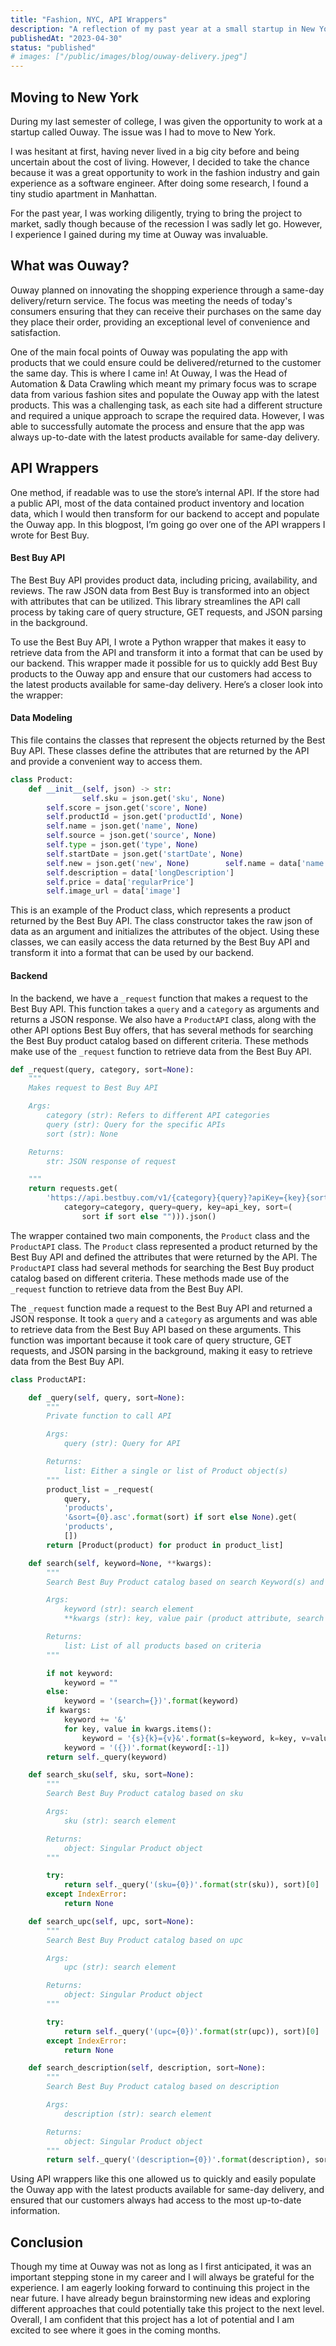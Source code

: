 ```yaml
---
title: "Fashion, NYC, API Wrappers"
description: "A reflection of my past year at a small startup in New York where I worked on data crawling and writing API wrappers."
publishedAt: "2023-04-30"
status: "published"
# images: ["/public/images/blog/ouway-delivery.jpeg"]
---
```


## Moving to New York

During my last semester of college, I was given the opportunity to work at a startup called Ouway. The issue was I had to move to New York. 

I was hesitant at first, having never lived in a big city before and being uncertain about the cost of living. However, I decided to take the chance because it was a great opportunity to work in the fashion industry and gain experience as a software engineer. After doing some research, I found a tiny studio apartment in Manhattan.

For the past year, I was working diligently, trying to bring the project to market, sadly though because of the recession I was sadly let go. However, I experience I gained during my time at Ouway was invaluable. 

## What was Ouway?

Ouway planned on innovating the shopping experience through a same-day delivery/return service. The focus was meeting the needs of today's consumers ensuring that they can receive their purchases on the same day they place their order, providing an exceptional level of convenience and satisfaction.

One of the main focal points of Ouway was populating the app with products that we could ensure could be delivered/returned to the customer the same day. This is where I came in! At Ouway, I was the Head of Automation & Data Crawling which meant my primary focus was to scrape data from various fashion sites and populate the Ouway app with the latest products. This was a challenging task, as each site had a different structure and required a unique approach to scrape the required data. However, I was able to successfully automate the process and ensure that the app was always up-to-date with the latest products available for same-day delivery.



## API Wrappers

One method, if readable was to use the store’s internal API. If the store had a public API, most of the data contained product inventory and location data, which I would then transform for our backend to accept and populate the Ouway app. In this blogpost, I’m going go over one of the API wrappers I wrote for Best Buy. 

#### Best Buy API

The Best Buy API provides product data, including pricing, availability, and reviews. The raw JSON data from Best Buy is transformed into an object with attributes that can be utilized. This library streamlines the API call process by taking care of query structure, GET requests, and JSON parsing in the background.

To use the Best Buy API, I wrote a Python wrapper that makes it easy to retrieve data from the API and transform it into a format that can be used by our backend. This wrapper made it possible for us to quickly add Best Buy products to the Ouway app and ensure that our customers had access to the latest products available for same-day delivery. Here’s a closer look into the wrapper:

#### Data Modeling

This file contains the classes that represent the objects returned by the Best Buy API. These classes define the attributes that are returned by the API and provide a convenient way to access them.

```python
class Product:
    def __init__(self, json) -> str:
				self.sku = json.get('sku', None)
        self.score = json.get('score', None)
        self.productId = json.get('productId', None)
        self.name = json.get('name', None)
        self.source = json.get('source', None)
        self.type = json.get('type', None)
        self.startDate = json.get('startDate', None)
        self.new = json.get('new', None)        self.name = data['name']
        self.description = data['longDescription']
        self.price = data['regularPrice']
        self.image_url = data['image']
```

This is an example of the Product class, which represents a product returned by the Best Buy API. The class constructor takes the raw json of data as an argument and initializes the attributes of the object. Using these classes, we can easily access the data returned by the Best Buy API and transform it into a format that can be used by our backend.

#### Backend

In the backend, we have a `_request` function that makes a request to the Best Buy API. This function takes a `query` and a `category` as arguments and returns a JSON response. We also have a `ProductAPI` class, along with the other API options Best Buy offers, that has several methods for searching the Best Buy product catalog based on different criteria. These methods make use of the `_request` function to retrieve data from the Best Buy API.

```python
def _request(query, category, sort=None):
    """
    Makes request to Best Buy API

    Args:
        category (str): Refers to different API categories 
        query (str): Query for the specific APIs
        sort (str): None

    Returns:
        str: JSON response of request

    """
    return requests.get(
        'https://api.bestbuy.com/v1/{category}{query}?apiKey={key}{sort}&format=json'.format(
            category=category, query=query, key=api_key, sort=(
                sort if sort else ""))).json()
```

The wrapper contained two main components, the `Product` class and the `ProductAPI` class. The `Product` class represented a product returned by the Best Buy API and defined the attributes that were returned by the API. The `ProductAPI` class had several methods for searching the Best Buy product catalog based on different criteria. These methods made use of the `_request` function to retrieve data from the Best Buy API.

The `_request` function made a request to the Best Buy API and returned a JSON response. It took a `query` and a `category` as arguments and was able to retrieve data from the Best Buy API based on these arguments. This function was important because it took care of query structure, GET requests, and JSON parsing in the background, making it easy to retrieve data from the Best Buy API.

```python
class ProductAPI:

    def _query(self, query, sort=None):
        """
        Private function to call API

        Args:
            query (str): Query for API

        Returns:
            list: Either a single or list of Product object(s)
        """
        product_list = _request(
            query,
            'products',
            '&sort={0}.asc'.format(sort) if sort else None).get(
            'products',
            [])
        return [Product(product) for product in product_list]

    def search(self, keyword=None, **kwargs):
        """
        Search Best Buy Product catalog based on search Keyword(s) and product attributes

        Args:
            keyword (str): search element
            **kwargs (str): key, value pair (product attribute, search (any))

        Returns:
            list: List of all products based on criteria
        """

        if not keyword:
            keyword = ""
        else:
            keyword = '(search={})'.format(keyword)
        if kwargs:
            keyword += '&'
            for key, value in kwargs.items():
                keyword = '{s}{k}={v}&'.format(s=keyword, k=key, v=value)
            keyword = '({})'.format(keyword[:-1])
        return self._query(keyword)

    def search_sku(self, sku, sort=None):
        """
        Search Best Buy Product catalog based on sku

        Args:
            sku (str): search element

        Returns:
            object: Singular Product object
        """

        try:
            return self._query('(sku={0})'.format(str(sku)), sort)[0]
        except IndexError:
            return None

    def search_upc(self, upc, sort=None):
        """
        Search Best Buy Product catalog based on upc

        Args:
            upc (str): search element

        Returns:
            object: Singular Product object
        """

        try:
            return self._query('(upc={0})'.format(str(upc)), sort)[0]
        except IndexError:
            return None

    def search_description(self, description, sort=None):
        """
        Search Best Buy Product catalog based on description

        Args:
            description (str): search element

        Returns:
            object: Singular Product object
        """
        return self._query('(description={0})'.format(description), sort=None)
```

Using API wrappers like this one allowed us to quickly and easily populate the Ouway app with the latest products available for same-day delivery, and ensured that our customers always had access to the most up-to-date information.

## Conclusion

Though my time at Ouway was not as long as I first anticipated, it was an important stepping stone in my career and I will always be grateful for the experience. I am eagerly looking forward to continuing this project in the near future. I have already begun brainstorming new ideas and exploring different approaches that could potentially take this project to the next level. Overall, I am confident that this project has a lot of potential and I am excited to see where it goes in the coming months.